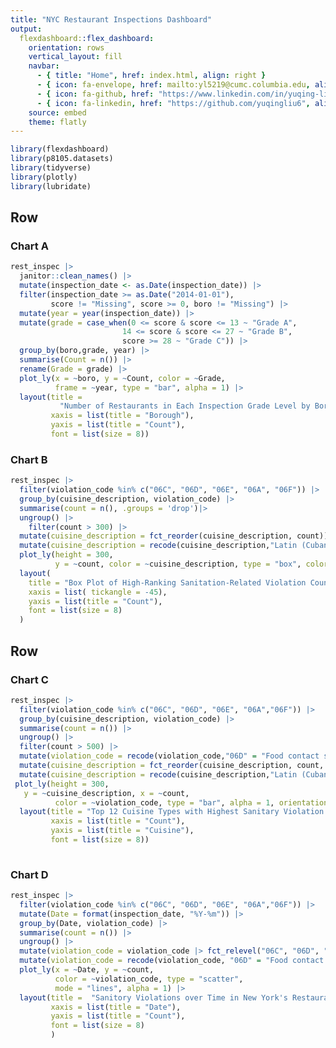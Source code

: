 ```yaml
---
title: "NYC Restaurant Inspections Dashboard"
output: 
  flexdashboard::flex_dashboard:
    orientation: rows
    vertical_layout: fill
    navbar:
      - { title: "Home", href: index.html, align: right }
      - { icon: fa-envelope, href: mailto:yl5219@cumc.columbia.edu, align: right }
      - { icon: fa-github, href: "https://www.linkedin.com/in/yuqing-liu1/", align: right }
      - { icon: fa-linkedin, href: "https://github.com/yuqingliu6", align: right }
    source: embed
    theme: flatly
---
```


```r
library(flexdashboard)
library(p8105.datasets)
library(tidyverse)
library(plotly)
library(lubridate)
```

Row 
-----------------------------------------------------------------------

### Chart A

```r
rest_inspec |> 
  janitor::clean_names() |>
  mutate(inspection_date <- as.Date(inspection_date)) |>
  filter(inspection_date >= as.Date("2014-01-01"), 
         score != "Missing", score >= 0, boro != "Missing") |>
  mutate(year = year(inspection_date)) |>
  mutate(grade = case_when(0 <= score & score <= 13 ~ "Grade A",
                         14 <= score & score <= 27 ~ "Grade B",
                         score >= 28 ~ "Grade C")) |>
  group_by(boro,grade, year) |>
  summarise(Count = n()) |>
  rename(Grade = grade) |>
  plot_ly(x = ~boro, y = ~Count, color = ~Grade, 
          frame = ~year, type = "bar", alpha = 1) |> 
  layout(title = 
           "Number of Restaurants in Each Inspection Grade Level by Borough in New York City, 2014-2017",
         xaxis = list(title = "Borough"),
         yaxis = list(title = "Count"),
         font = list(size = 8))

```




### Chart B


```r
rest_inspec |>
  filter(violation_code %in% c("06C", "06D", "06E", "06A", "06F")) |>
  group_by(cuisine_description, violation_code) |>
  summarise(count = n(), .groups = 'drop')|>
  ungroup() |>
    filter(count > 300) |>
  mutate(cuisine_description = fct_reorder(cuisine_description, count)) |> 
  mutate(cuisine_description = recode(cuisine_description,"Latin (Cuban, Dominican, Puerto Rican, South & Central American)" = "Latin" )) |>
  plot_ly(height = 300,
          y = ~count, color = ~cuisine_description, type = "box", colors = "viridis")|>
  layout(
    title = "Box Plot of High-Ranking Sanitation-Related Violation Counts by Cuisine Description in All Records from 2012 to 2017",
    xaxis = list( tickangle = -45),
    yaxis = list(title = "Count"),
    font = list(size = 8)
  )

```


Row 
-----------------------------------------------------------------------
### Chart C
```r
rest_inspec |>
  filter(violation_code %in% c("06C", "06D", "06E", "06A","06F")) |>
  group_by(cuisine_description, violation_code) |>
  summarise(count = n()) |>
  ungroup() |>
  filter(count > 500) |>
  mutate(violation_code = recode(violation_code,"06D" = "Food contact surface not properly washed, rinsed and sanitized","06C" = "Food not protected from potential source of contamination", "06F" = "Wiping cloths soiled or not stored in sanitizing solution", "06A" = "Personal cleanliness inadequate", "06E"= "Sanitized equipment or utensil improperly used or stored.")) |>
  mutate(cuisine_description = fct_reorder(cuisine_description, count, .desc = FALSE)) |>
  mutate(cuisine_description = recode(cuisine_description,"Latin (Cuban, Dominican, Puerto Rican, South & Central American)" = "Latin" )) |>
 plot_ly(height = 300, 
   y = ~cuisine_description, x = ~count,
          color = ~violation_code, type = "bar", alpha = 1, orientation = 'h') |>
  layout(title = "Top 12 Cuisine Types with Highest Sanitary Violation Numbers in New York City in All Records from 2012 to 2017",
         xaxis = list(title = "Count"),
         yaxis = list(title = "Cuisine"),
         font = list(size = 8))
  
```

### Chart D

```r
rest_inspec |>
  filter(violation_code %in% c("06C", "06D", "06E", "06A","06F")) |>
  mutate(Date = format(inspection_date, "%Y-%m")) |>
  group_by(Date, violation_code) |>
  summarise(count = n()) |>
  ungroup() |>
  mutate(violation_code = violation_code |> fct_relevel("06C", "06D", "06E", "06A","06F")) |>
  mutate(violation_code = recode(violation_code, "06D" = "Food contact surface not properly washed, rinsed and sanitized","06C" = "Food not protected from potential source of contamination", "06F" = "Wiping cloths soiled or not stored in sanitizing solution", "06A" = "Personal cleanliness inadequate", "06E"= "Sanitized equipment or utensil improperly used or stored.")) |>
  plot_ly(x = ~Date, y = ~count,
          color = ~violation_code, type = "scatter", 
          mode = "lines", alpha = 1) |>
  layout(title =  "Sanitory Violations over Time in New York's Restaurants, 2012-2017",
         xaxis = list(title = "Date"),
         yaxis = list(title = "Count"),
         font = list(size = 8)
         )
  
```

